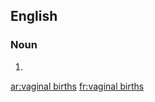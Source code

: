 ==English==

===Noun===
{{head|en|plural}}

# {{plural of|vaginal birth|lang=en|nocat=1}}

[[ar:vaginal births]]
[[fr:vaginal births]]